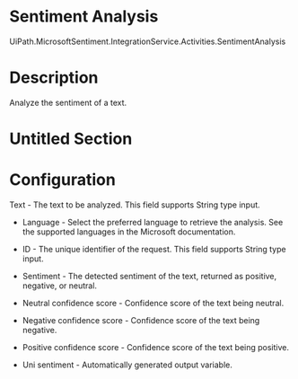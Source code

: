 ﻿# Sentiment Analysis

UiPath.MicrosoftSentiment.IntegrationService.Activities.SentimentAnalysis

# Description

Analyze the sentiment of a text.

# Untitled Section

# Configuration

Text - The text to be
                        analyzed. This field supports String type input.







* Language - Select the preferred language to retrieve the analysis. See the supported languages in the Microsoft documentation.
* ID - The unique identifier of the request. This field supports String type input.



* Sentiment - The detected sentiment of the text, returned as positive, negative, or neutral.
* Neutral confidence score - Confidence score of the text being neutral.
* Negative confidence score - Confidence score of the text being negative.
* Positive confidence score - Confidence score of the text being positive.
* Uni sentiment - Automatically generated output variable.
